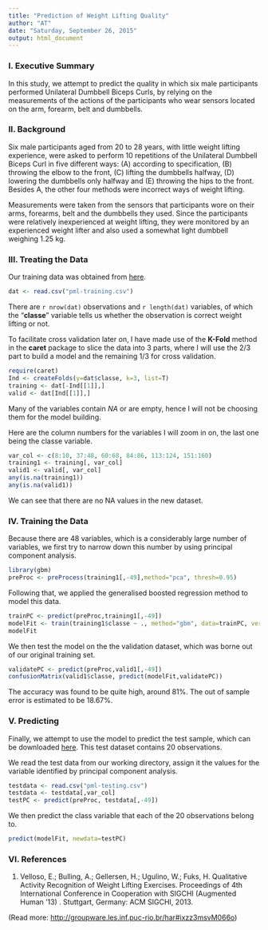 ```yaml
---
title: "Prediction of Weight Lifting Quality"
author: "AT"
date: "Saturday, September 26, 2015"
output: html_document
---
```


### I. Executive Summary
In this study, we attempt to predict the quality in which six male participants performed Unilateral Dumbbell Biceps Curls, by relying on the measurements of the actions of the participants who wear sensors located on the arm, forearm, belt and dumbbells. 


### II. Background
Six male participants aged from 20 to 28 years, with little weight lifting experience, were asked to perform 10 repetitions of the Unilateral Dumbbell Biceps Curl in five different ways: (A) according to specification, (B) throwing the elbow to the front, (C) lifting the dumbbells halfway, (D) lowering the dumbbells only halfway and (E) throwing the hips to the front. Besides A, the other four methods were incorrect ways of weight lifting.

Measurements were taken from the sensors that participants wore on their arms, forearms, belt and the dumbbells they used. Since the participants were relatively inexperienced at weight lifting, they were monitored by an experienced weight lifter and also used a somewhat light dumbbell weighing 1.25 kg.

### III. Treating the Data
Our training data was obtained from [here](https://d396qusza40orc.cloudfront.net/predmachlearn/pml-training.csv). 

```r
dat <- read.csv("pml-training.csv")
```

There are `r nrow(dat)` observations and `r length(dat)` variables, of which the "__classe__" variable tells us whether the observation is correct weight lifting or not.

To facilitate cross validation later on, I have made use of the **K-Fold** method in the **caret** package to slice the data into 3 parts, where I will use the 2/3 part to build a model and the remaining 1/3 for cross validation.


```r
require(caret)
Ind <- createFolds(y=dat$classe, k=3, list=T)
training <- dat[-Ind[[1]],]
valid <- dat[Ind[[1]],]

```

Many of the variables contain $NA$ or are empty, hence I will not be choosing them for the model building. 

Here are the column numbers for the variables I will zoom in on, the last one being the classe variable.

```r
var_col <- c(8:10, 37:48, 60:68, 84:86, 113:124, 151:160)
training1 <- training[, var_col]
valid1 <- valid[, var_col]
any(is.na(training1))
any(is.na(valid1))
```

We can see that there are no NA values in the new dataset.


### IV. Training the Data

Because there are 48 variables, which is a considerably large number of variables, we first try to narrow down this number by using principal component analysis. 

```r
library(gbm)
preProc <- preProcess(training1[,-49],method="pca", thresh=0.95)
```

Following that, we applied the generalised boosted regression method to model this data.

```r
trainPC <- predict(preProc,training1[,-49])
modelFit <- train(training1$classe ~ ., method="gbm", data=trainPC, verbose=F)
modelFit
```

We then test the model on the the validation dataset, which was borne out of our original training set.

```r
validatePC <- predict(preProc,valid1[,-49])
confusionMatrix(valid1$classe, predict(modelFit,validatePC))
```

The accuracy was found to be quite high, around 81%. The out of sample error is estimated to be 18.67%.


### V. Predicting 

Finally, we attempt to use the model to predict the test sample, which can be downloaded [here](https://d396qusza40orc.cloudfront.net/predmachlearn/pml-testing.csv). This test dataset contains 20 observations.

We read the test data from our working directory, assign it the values for the variable identified by principal component analysis.

```r
testdata <- read.csv("pml-testing.csv")
testdata <- testdata[,var_col]
testPC <- predict(preProc, testdata[,-49])
```

We then predict the class variable that each of the 20 observations belong to.

```r
predict(modelFit, newdata=testPC)
```


### VI. References

1. Velloso, E.; Bulling, A.; Gellersen, H.; Ugulino, W.; Fuks, H. Qualitative Activity Recognition of Weight Lifting Exercises. Proceedings of 4th International Conference in Cooperation with SIGCHI (Augmented Human '13) . Stuttgart, Germany: ACM SIGCHI, 2013.

(Read more: <http://groupware.les.inf.puc-rio.br/har#ixzz3msvM066o>)

